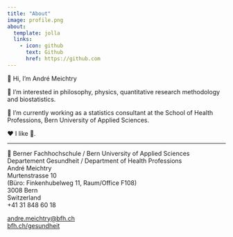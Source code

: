```yaml
---
title: "About"
image: profile.png
about:
  template: jolla
  links:
    - icon: github
      text: Github
      href: https://github.com
---
```



 👋 Hi, I’m André Meichtry
 
 👀 I’m interested in philosophy, physics, quantitative research methodology and biostatistics.
 
 🌱 I’m currently working as a statistics consultant at the School of Health Professions, Bern University of Applied Sciences.
 
 
❤️ I like 🏃.

*******************************

🏢 
Berner Fachhochschule / Bern University of Applied Sciences\
Departement Gesundheit / Department of Health Professions\
André Meichtry\
Murtenstrasse 10\
(Büro: Finkenhubelweg 11, Raum/Office F108)\
3008 Bern\
Switzerland\
+41 31 848 60 18\

[andre.meichtry@bfh.ch](mailto:andre.meichtry@bfh.ch)\
[bfh.ch/gesundheit](bfh.ch/gesundheit)
